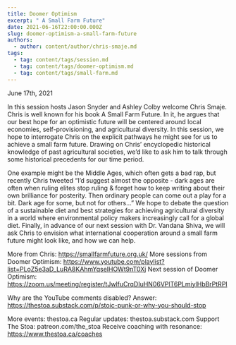 ```yaml
---
title: Doomer Optimism
excerpt: " A Small Farm Future"
date: 2021-06-16T22:00:00.000Z
slug: doomer-optimism-a-small-farm-future
authors:
  - author: content/author/chris-smaje.md
tags:
  - tag: content/tags/session.md
  - tag: content/tags/doomer-optimism.md
  - tag: content/tags/small-farm.md
---
```


June 17th, 2021

In this session hosts Jason Snyder and Ashley Colby welcome Chris Smaje. Chris is well known for his book A Small Farm Future. In it, he argues that our best hope for an optimistic future will be centered around local economies, self-provisioning, and agricultural diversity. In this session, we hope to interrogate Chris on the explicit pathways he might see for us to achieve a small farm future. Drawing on Chris’ encyclopedic historical knowledge of past agricultural societies, we’d like to ask him to talk through some historical precedents for our time period.

One example might be the Middle Ages, which often gets a bad rap, but recently Chris tweeted “I’d suggest almost the opposite - dark ages are often when ruling elites stop ruling & forget how to keep writing about their own brilliance for posterity. Then ordinary people can come out a play for a bit. Dark age for some, but not for others…” We hope to debate the question of a sustainable diet and best strategies for achieving agricultural diversity in a world where environmental policy makers increasingly call for a global diet.  Finally, in advance of our next session with Dr. Vandana Shiva, we will ask Chris to envision what international cooperation around a small farm future might look like, and how we can help.

More from Chris: https://smallfarmfuture.org.uk/
More sessions from Doomer Optimism: https://www.youtube.com/playlist?list=PLoZ5e3aD_LuRA8KAhmYqselHOWt9nT0Xj
Next session of Doomer Optimism: https://zoom.us/meeting/register/tJwlfuCrqDIuHN06VPlT6PLmiylHbBrPtRPl

Why are the YouTube comments disabled? Answer: https://thestoa.substack.com/p/stoic-punk-or-why-you-should-stop

More events: thestoa.ca
Regular updates: thestoa.substack.com
Support The Stoa: patreon.com/the_stoa
Receive coaching with resonance: https://www.thestoa.ca/coaches
